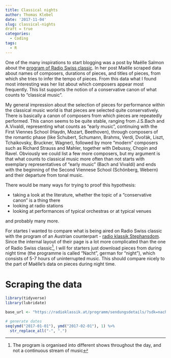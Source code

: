 ```yaml
---
title: Classical nights
author: Thomas Klebel
date: '2017-11-04'
slug: classical-nights
draft = true
categories:
  - Coding
tags:
  - R
---
```


One of the many inspirations to start blogging was a post by Maëlle Salmon about
the [program of Radio Swiss classic](http://www.masalmon.eu/2017/04/23/radioswissclassic/). In her post
Maëlle scraped data about names of composers, durations of pieces, and titles
of pieces, from which she tries to infer the tempo of pieces. From this data
what I found most interesting was her list about which composers appear most
frequently. This list supports the notion of a conservative canon of what counts
to "classical music".

My general impression about the selection of pieces for performance within the
classical music world is that pieces are selected quite conservatively. There
is basically a canon of composers from which pieces are repeatedly performed.
This canon seems to be quite stable, ranging from J.S.Bach and A.Vivaldi,
representing what counts as "early music", continuing with the First Viennes
School (Haydn, Mozart, Beethoven), through composers of the romantic phase (like 
Schubert, Schumann, Brahms, Verdi, Dvořák, Liszt, Tchaikovsky, Bruckner, Wagner),
followed by more "modern" composers such as Richard Strauss and Mahler, together
with Debussy, Chopin and Ravel. Obviously we could list a few more composers,
but my argument is that what counts to classical music more often than not starts
with exemplary representatives of "early music" (Bach and Vivaldi) and ends
with the beginning of the Second Viennese School (Schönberg, Webern) and their
departure from tonal music.

There would be many ways for trying to proof this hypothesis:

- taking a look at the literature, whether the topic of a "conservative canon" is
a thing there
- looking at radio stations
- looking at performances of typical orchestras or at typical venues

and probably many more.

For startes I wanted to compare what is being aired on Radio Swiss classic
with the program of an Austrian counterpart - [radio klassik Stephansdom](https://radioklassik.at). Since the internal layout of their
page is a lot more complicated than the one of Radio Swiss classic^[
The program is organised into different shows throughout the day, and not a
continuous stream of music], I will for starters just download pieces from during
night time (the programme is called "Nacht", german for "night"), which consists
of 5-7 hours of uninterrupted music. This should compare nicely to the part
of Maëlle's data on pieces during night time.

# Scraping the data

```r
library(tidyverse)
library(lubridate)

base_url <- "https://radioklassik.at/programm/sendungsdetails/?sdk=nacht&sdd="

# generate dates
seq(ymd("2017-01-01"), ymd("2017-02-01"), 1) %>% 
  str_replace_all("-", ".")

```

